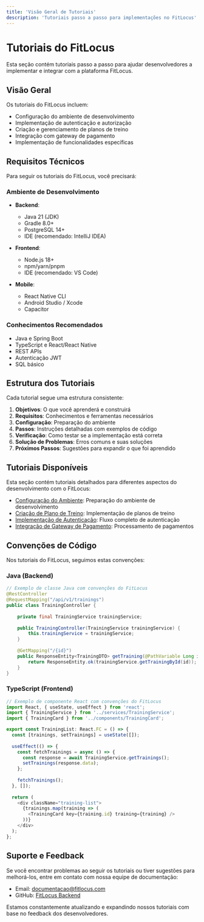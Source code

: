 ```yaml
---
title: 'Visão Geral de Tutoriais'
description: 'Tutoriais passo a passo para implementações no FitLocus'
---
```


# Tutoriais do FitLocus

Esta seção contém tutoriais passo a passo para ajudar desenvolvedores a implementar e integrar com a plataforma FitLocus.

## Visão Geral

<Frame>
  <div style={{ padding: '24px', backgroundColor: '#f9f9f9', borderRadius: '8px' }}>
    <p>
      Os tutoriais do FitLocus incluem:
    </p>
    <ul>
      <li>Configuração do ambiente de desenvolvimento</li>
      <li>Implementação de autenticação e autorização</li>
      <li>Criação e gerenciamento de planos de treino</li>
      <li>Integração com gateway de pagamento</li>
      <li>Implementação de funcionalidades específicas</li>
    </ul>
  </div>
</Frame>

## Requisitos Técnicos

Para seguir os tutoriais do FitLocus, você precisará:

### Ambiente de Desenvolvimento

- **Backend**:
  - Java 21 (JDK)
  - Gradle 8.0+
  - PostgreSQL 14+
  - IDE (recomendado: IntelliJ IDEA)

- **Frontend**:
  - Node.js 18+
  - npm/yarn/pnpm
  - IDE (recomendado: VS Code)

- **Mobile**:
  - React Native CLI
  - Android Studio / Xcode
  - Capacitor

### Conhecimentos Recomendados

- Java e Spring Boot
- TypeScript e React/React Native
- REST APIs
- Autenticação JWT
- SQL básico

## Estrutura dos Tutoriais

Cada tutorial segue uma estrutura consistente:

1. **Objetivos**: O que você aprenderá e construirá
2. **Requisitos**: Conhecimentos e ferramentas necessários
3. **Configuração**: Preparação do ambiente
4. **Passos**: Instruções detalhadas com exemplos de código
5. **Verificação**: Como testar se a implementação está correta
6. **Solução de Problemas**: Erros comuns e suas soluções
7. **Próximos Passos**: Sugestões para expandir o que foi aprendido

## Tutoriais Disponíveis

Esta seção contém tutoriais detalhados para diferentes aspectos do desenvolvimento com o FitLocus:

- [Configuração do Ambiente](/tutorials/setup-environment): Preparação do ambiente de desenvolvimento
- [Criação de Plano de Treino](/tutorials/create-training-plan): Implementação de planos de treino
- [Implementação de Autenticação](/tutorials/implement-authentication): Fluxo completo de autenticação
- [Integração de Gateway de Pagamento](/tutorials/integrate-payment-gateway): Processamento de pagamentos

## Convenções de Código

Nos tutoriais do FitLocus, seguimos estas convenções:

### Java (Backend)

```java
// Exemplo de classe Java com convenções do FitLocus
@RestController
@RequestMapping("/api/v1/trainings")
public class TrainingController {
    
    private final TrainingService trainingService;
    
    public TrainingController(TrainingService trainingService) {
        this.trainingService = trainingService;
    }
    
    @GetMapping("/{id}")
    public ResponseEntity<TrainingDTO> getTraining(@PathVariable Long id) {
        return ResponseEntity.ok(trainingService.getTrainingById(id));
    }
}
```

### TypeScript (Frontend)

```typescript
// Exemplo de componente React com convenções do FitLocus
import React, { useState, useEffect } from 'react';
import { TrainingService } from '../services/TrainingService';
import { TrainingCard } from '../components/TrainingCard';

export const TrainingList: React.FC = () => {
  const [trainings, setTrainings] = useState([]);
  
  useEffect(() => {
    const fetchTrainings = async () => {
      const response = await TrainingService.getTrainings();
      setTrainings(response.data);
    };
    
    fetchTrainings();
  }, []);
  
  return (
    <div className="training-list">
      {trainings.map(training => (
        <TrainingCard key={training.id} training={training} />
      ))}
    </div>
  );
};
```

## Suporte e Feedback

Se você encontrar problemas ao seguir os tutoriais ou tiver sugestões para melhorá-los, entre em contato com nossa equipe de documentação:

- Email: documentacao@fitlocus.com
- GitHub: [FitLocus Backend](https://github.com/logoscti/fitlocus-backend)

Estamos constantemente atualizando e expandindo nossos tutoriais com base no feedback dos desenvolvedores.
